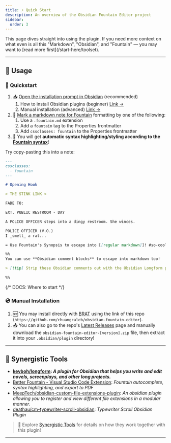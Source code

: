 ```yaml
---
title: ⚡ Quick Start
description: An overview of the Obsidian Fountain Editor project
sidebar:
  order: 3
---
```



<Aside>
	This page dives straight into using the plugin. If you need more context on
	what even is all this "Markdown", "Obsidian", and "Fountain" — you may want to
	[read more first](/start-here/toolset).
</Aside>

---

## 🔨 Usage

### 🏁 Quickstart

1. 📥 [Open the installation prompt in Obsidian](https://obsidian.md/plugins?id=fountain-editor) (recommended)
   1. How to install Obsidian plugins (beginner) [Link →](https://help.obsidian.md/Extending+Obsidian/Community+plugins)
   2. Manual installation (advanced) [Link →](#-manual-installation)
2. 📄 [Mark a markdown note for Fountain](/references/marking-fountain) formatting by one of the following:
   1. Use a `.fountain.md` extension
   2. Add a `fountain` tag to the Properties frontmatter
   3. Add `cssclasses: fountain` to the Properties frontmatter
3. 🎨 You will get **automatic syntax highlighting/styling according to the [Fountain syntax](https://fountain.io/syntax/)**!

Try copy-pasting this into a note:

```markdown
---
cssclasses:
  - fountain
---

# Opening Hook

> THE STINK LINK <

FADE TO:

EXT. PUBLIC RESTROOM - DAY

A POLICE OFFICER steps into a dingy restroom. She winces.

POLICE OFFICER (V.O.)
I _smell_ a rat...

= Use Fountain's Synopsis to escape into [[regular markdown]]! #so-cool

%%
You can use **Obsidian comment blocks** to escape into markdown too!

> [!tip] Strip these Obsidian comments out with the Obsidian Longform plugin!

%%
```

{/* DOCS: Where to start */}

### 💿 Manual Installation

1. 🆕 You may install directly with [BRAT](https://github.com/TfTHacker/obsidian42-brat) using the link of this repo (`https://github.com/chuangcaleb/obsidian-fountain-editor`).
2. 📤 You can also go to the repo's [Latest Releases](https://github.com/chuangcaleb/obsidian-fountain-editor/releases/latest/) page and manually download the `obsidian-fountain-editor-[version].zip` file, then extract it into your `.obsidian/plugin` directory!

---

## 🤝 Synergistic Tools

- **[kevboh/longform](https://github.com/kevboh/longform): _A plugin for Obsidian that helps you write and edit novels, screenplays, and other long projects._**
- [Better Fountain - Visual Studio Code Extension](https://marketplace.visualstudio.com/items?itemName=piersdeseilligny.betterfountain): _Fountain autocomplete, syntax highlighting, and export to PDF_
- [MeepTech/obsidian-custom-file-extensions-plugin](https://github.com/MeepTech/obsidian-custom-file-extensions-plugin): _An obsidian plugin allowing you to register and view different file extensions in a modular manner._
- [deathau/cm-typewriter-scroll-obsidian](https://github.com/deathau/cm-typewriter-scroll-obsidian): _Typewriter Scroll Obsidian Plugin_

> 📖 Explore [Synergistic Tools](resources/synergistic-tools) for details on how they work together with this plugin!

---
